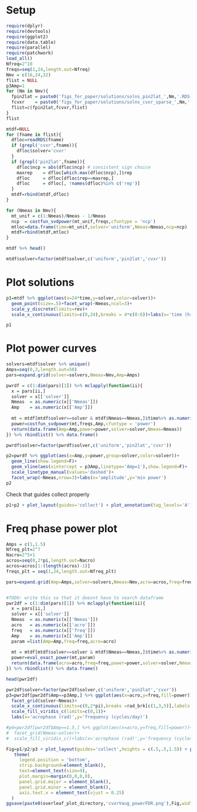 # Setup
```r
require(dplyr)
require(devtools)
require(ggplot2)
require(data.table)
require(parallel)
require(patchwork)
load_all()
Nfreq=2^10
freqs=seq(1,24,length.out=Nfreq)
Nmv = c(16,24,32)
flist = NULL
p3Amp=1
for (Nm in Nmv){
  fpin2lat = paste0('figs_for_paper/solutions/solns_pin2lat_',Nm,'.RDS')
  fcvxr    = paste0('figs_for_paper/solutions/solns_cvxr_sparse_',Nm,'.RDS')
  flist=c(fpin2lat,fcvxr,flist) 
}
flist

mtdf=NULL
for (fname in flist){
  dfloc=readRDS(fname)
  if (grepl('cvxr',fname)){
    dfloc$solver='cvxr'
  }
  if (grepl('pin2lat',fname)){
    dfloc$ncp = abs(dfloc$ncp) # consistent sign choice
    maxrep    = dfloc[which.max(dfloc$ncp),]$rep
    dfloc     = dfloc[dfloc$rep==maxrep,] 
    dfloc     = dfloc[, !names(dfloc)%in% c('rep')]
  }
  mtdf=rbind(mtdf,dfloc)
}

for (Nmeas in Nmv){
  mt_unif = c(1:Nmeas)/Nmeas - 1/Nmeas
  ncp  = costfun_svdpower(mt_unif,freqs,cfuntype = 'ncp')
  mtloc=data.frame(time=mt_unif,solver='uniform',Nmeas=Nmeas,ncp=ncp)
  mtdf=rbind(mtdf,mtloc)
}

mtdf %>% head()

mtdf$solver=factor(mtdf$solver,c('uniform','pin2lat','cvxr'))
```


# Plot solutions
```r
p1=mtdf %>% ggplot(aes(x=24*time,y=solver,color=solver))+
  geom_point(size=.5)+facet_wrap(~Nmeas,ncol=3)+
  scale_y_discrete(limits=rev)+
  scale_x_continuous(limits=c(0,24),breaks = 4*c(0:6))+labs(x='time (hr)')

p1

```


# Plot power curves
```r
solvers=mtdf$solver %>% unique()
Amps=seq(0,3,length.out=50)
pars=expand.grid(solver=solvers,Nmeas=Nmv,Amp=Amps)

pwrdf = c(1:dim(pars)[1]) %>% mclapply(function(ii){
  x = pars[ii,]
  solver = x[['solver']]
  Nmeas  = as.numeric(x[['Nmeas']])
  Amp    = as.numeric(x[['Amp']])
 
  mt = mtdf[mtdf$solver==solver & mtdf$Nmeas==Nmeas,]$time%>% as.numeric()
  power=costfun_svdpower(mt,freqs,Amp,cfuntype = 'power')
  return(data.frame(Amp=Amp,power=power,solver=solver,Nmeas=Nmeas))
}) %>% rbindlist() %>% data.frame()

pwrdf$solver=factor(pwrdf$solver,c('uniform','pin2lat','cvxr'))
```


```r
p2=pwrdf %>% ggplot(aes(x=Amp,y=power,group=solver,color=solver))+
  geom_line(show.legend=F)+
  geom_vline(aes(xintercept = p3Amp,linetype='Amp=1'),show.legend=F)+
  scale_linetype_manual(values='dashed')+
  facet_wrap(~Nmeas,nrow=3)+labs(x='amplitude',y='min power')
p2

```

Check that guides collect properly
```r
p1+p2 + plot_layout(guides='collect') + plot_annotation(tag_levels='A') & theme(legend.position='bottom')
```
# Freq phase power plot
```r
Amps = c(1,1.5)
Nfreq_plt=2^7
Nacro=2^5+1
acros=seq(0,2*pi,length.out=Nacro)
acros=acros[1:(length(acros)-1)]
freqs_plt = seq(1,24,length.out=Nfreq_plt)

pars=expand.grid(Amp=Amps,solver=solvers,Nmeas=Nmv,acro=acros,freq=freqs_plt)


#TODO: write this so that it doesnt have to search dataframe
pwr2df = c(1:dim(pars)[1]) %>% mclapply(function(ii){
  x = pars[ii,]
  solver = x[['solver']]
  Nmeas  = as.numeric(x[['Nmeas']])
  acro   = as.numeric(x[['acro']])
  freq   = as.numeric(x[['freq']])
  Amp    = as.numeric(x[['Amp']]) 
  param =list(Amp=Amp,freq=freq,acro=acro) 
  
  mt = mtdf[mtdf$solver==solver & mtdf$Nmeas==Nmeas,]$time%>% as.numeric()
  power=eval_exact_power(mt,param)
  return(data.frame(acro=acro,freq=freq,power=power,solver=solver,Nmeas=Nmeas,Amp=Amp))
}) %>% rbindlist() %>% data.frame()

head(pwr2df)

```

```r
pwr2df$solver=factor(pwr2df$solver,c('uniform','pin2lat','cvxr'))
p3=pwr2df[pwr2df$Amp==p3Amp,] %>% ggplot(aes(x=acro,y=freq,fill=power))+geom_raster()+
  facet_grid(solver~Nmeas)+
  scale_x_continuous(limits=c(0,2*pi),breaks =rad_brk[c(1,3,5)],labels = rad_lab[c(1,3,5)])+
  scale_fill_viridis_c(limits=c(0,1))+
  labs(x='acrophase (rad)',y='frequency (cycles/day)')
```

```r
#p4=pwr2df[pwr2df$Amp==1.5,] %>% ggplot(aes(x=acro,y=freq,fill=power))+geom_raster()+
#  facet_grid(Nmeas~solver)+
#  scale_fill_viridis_c()+labs(x='acrophase (rad)',y='frequency (cycles/day)')

```

```r
Fig=p1/p2/p3 + plot_layout(guides='collect',heights = c(.5,.5,1.5)) + plot_annotation(tag_levels='A')  &
   theme(
     legend.position = 'bottom',
     strip.background=element_blank(),
     text=element_text(size=9),
     plot.margin=margin(0,0,0,0),
     panel.grid.major = element_blank(),
     panel.grid.minor = element_blank(),
     axis.text.x = element_text(vjust = 0.25)
  ) 
ggsave(paste0(overleaf_plot_directory,'cvxrVaug_powerFDR.png'),Fig,width=6,height=7,device='png',dpi=600)


```